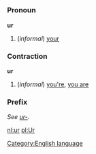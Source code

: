 =={{en}}==
[[Category:English language]]
===Pronoun===
'''ur'''

#(''informal'') [[your]]
===Contraction===
'''ur'''

#(''informal'') [[you're]], [[you are]]
===Prefix===
''See [[ur-]].''

[[nl:ur]]
[[pl:Ur]]